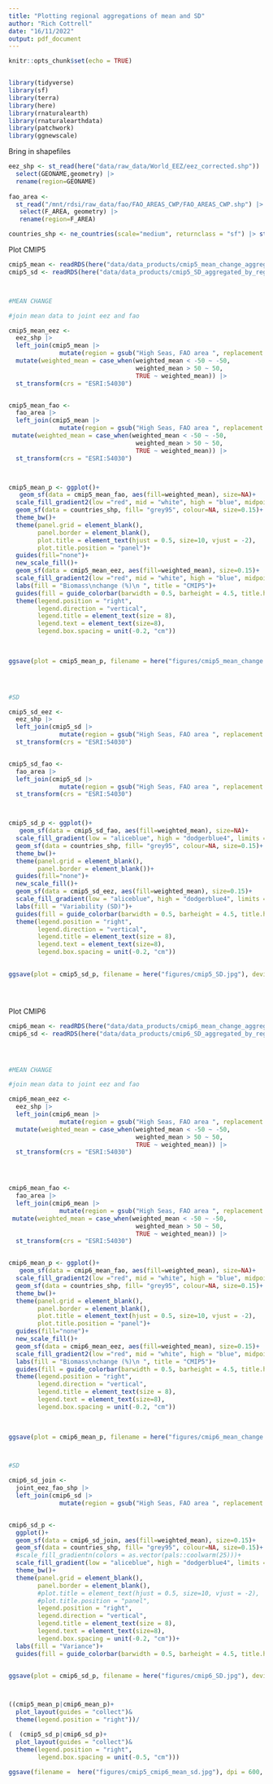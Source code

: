 ```yaml
---
title: "Plotting regional aggregations of mean and SD"
author: "Rich Cottrell"
date: "16/11/2022"
output: pdf_document
---
```


```r
knitr::opts_chunk$set(echo = TRUE)


library(tidyverse)
library(sf)
library(terra)
library(here)
library(rnaturalearth)
library(rnaturalearthdata)
library(patchwork)
library(ggnewscale)

```

Bring in shapefiles
```r

eez_shp <- st_read(here("data/raw_data/World_EEZ/eez_corrected.shp")) |> 
  select(GEONAME,geometry) |> 
  rename(region=GEONAME)
  
fao_area <- 
  st_read("/mnt/rdsi/raw_data/fao/FAO_AREAS_CWP/FAO_AREAS_CWP.shp") |> 
   select(F_AREA, geometry) |> 
   rename(region=F_AREA)

countries_shp <- ne_countries(scale="medium", returnclass = "sf") |> st_transform(crs = "ESRI:54030")


```


Plot CMIP5
```r

cmip5_mean <- readRDS(here("data/data_products/cmip5_mean_change_aggregated_by_region.rds"))
cmip5_sd <- readRDS(here("data/data_products/cmip5_SD_aggregated_by_region.rds"))



#MEAN CHANGE

#join mean data to joint eez and fao 

cmip5_mean_eez <- 
  eez_shp |>  
  left_join(cmip5_mean |> 
              mutate(region = gsub("High Seas, FAO area ", replacement = "", region)) , by = "region") |> 
  mutate(weighted_mean = case_when(weighted_mean < -50 ~ -50,
                                   weighted_mean > 50 ~ 50, 
                                   TRUE ~ weighted_mean)) |> 
  st_transform(crs = "ESRI:54030")


cmip5_mean_fao <- 
  fao_area |>  
  left_join(cmip5_mean |> 
              mutate(region = gsub("High Seas, FAO area ", replacement = "", region)) , by = "region") |> 
 mutate(weighted_mean = case_when(weighted_mean < -50 ~ -50,
                                   weighted_mean > 50 ~ 50, 
                                   TRUE ~ weighted_mean)) |> 
  st_transform(crs = "ESRI:54030")



cmip5_mean_p <- ggplot()+
   geom_sf(data = cmip5_mean_fao, aes(fill=weighted_mean), size=NA)+
  scale_fill_gradient2(low ="red", mid = "white", high = "blue", midpoint = 0, limits = c(-50,50), breaks = c(-50, 0, 50))+
  geom_sf(data = countries_shp, fill= "grey95", colour=NA, size=0.15)+
  theme_bw()+
  theme(panel.grid = element_blank(),
        panel.border = element_blank(),
        plot.title = element_text(hjust = 0.5, size=10, vjust = -2),
        plot.title.position = "panel")+
  guides(fill="none")+
  new_scale_fill()+
  geom_sf(data = cmip5_mean_eez, aes(fill=weighted_mean), size=0.15)+
  scale_fill_gradient2(low ="red", mid = "white", high = "blue", midpoint = 0, limits = c(-50,50), breaks = c(-50, 0, 50))+
  labs(fill = "Biomass\nchange (%)\n ", title = "CMIP5")+
  guides(fill = guide_colorbar(barwidth = 0.5, barheight = 4.5, title.hjust = 0, title.position = "top"))+
  theme(legend.position = "right",
        legend.direction = "vertical",
        legend.title = element_text(size = 8),
        legend.text = element_text(size=8),
        legend.box.spacing = unit(-0.2, "cm"))
  
  

ggsave(plot = cmip5_mean_p, filename = here("figures/cmip5_mean_change.jpg"), device = "jpg", dpi = 600, width = 9, height = 6.5, units="cm")




#SD

cmip5_sd_eez <- 
  eez_shp |>  
  left_join(cmip5_sd |> 
              mutate(region = gsub("High Seas, FAO area ", replacement = "", region)) , by = "region") |> 
  st_transform(crs = "ESRI:54030")


cmip5_sd_fao <- 
  fao_area |>  
  left_join(cmip5_sd |> 
              mutate(region = gsub("High Seas, FAO area ", replacement = "", region)) , by = "region") |> 
  st_transform(crs = "ESRI:54030")



cmip5_sd_p <- ggplot()+
   geom_sf(data = cmip5_sd_fao, aes(fill=weighted_mean), size=NA)+
  scale_fill_gradient(low = "aliceblue", high = "dodgerblue4", limits = c(0,450))+
  geom_sf(data = countries_shp, fill= "grey95", colour=NA, size=0.15)+
  theme_bw()+
  theme(panel.grid = element_blank(),
        panel.border = element_blank())+
  guides(fill="none")+
  new_scale_fill()+
  geom_sf(data = cmip5_sd_eez, aes(fill=weighted_mean), size=0.15)+
  scale_fill_gradient(low = "aliceblue", high = "dodgerblue4", limits = c(0,450))+
  labs(fill = "Variability (SD)")+
  guides(fill = guide_colorbar(barwidth = 0.5, barheight = 4.5, title.hjust = 0, title.position = "top"))+
  theme(legend.position = "right",
        legend.direction = "vertical",
        legend.title = element_text(size = 8),
        legend.text = element_text(size=8),
        legend.box.spacing = unit(-0.2, "cm"))
  

ggsave(plot = cmip5_sd_p, filename = here("figures/cmip5_SD.jpg"), device = "jpg", dpi = 600, width = 9, height = 6, units="cm")





```

Plot CMIP6

```r


cmip6_mean <- readRDS(here("data/data_products/cmip6_mean_change_aggregated_by_region.rds"))
cmip6_sd <- readRDS(here("data/data_products/cmip6_SD_aggregated_by_region.rds"))




#MEAN CHANGE

#join mean data to joint eez and fao 

cmip6_mean_eez <- 
  eez_shp |>  
  left_join(cmip6_mean |> 
              mutate(region = gsub("High Seas, FAO area ", replacement = "", region)) , by = "region") |> 
  mutate(weighted_mean = case_when(weighted_mean < -50 ~ -50,
                                   weighted_mean > 50 ~ 50, 
                                   TRUE ~ weighted_mean)) |> 
  st_transform(crs = "ESRI:54030")




cmip6_mean_fao <- 
  fao_area |>  
  left_join(cmip6_mean |> 
              mutate(region = gsub("High Seas, FAO area ", replacement = "", region)) , by = "region") |> 
 mutate(weighted_mean = case_when(weighted_mean < -50 ~ -50,
                                   weighted_mean > 50 ~ 50, 
                                   TRUE ~ weighted_mean)) |> 
  st_transform(crs = "ESRI:54030")


cmip6_mean_p <- ggplot()+
   geom_sf(data = cmip6_mean_fao, aes(fill=weighted_mean), size=NA)+
  scale_fill_gradient2(low ="red", mid = "white", high = "blue", midpoint = 0, limits = c(-50,50), breaks = c(-50, 0, 50))+
  geom_sf(data = countries_shp, fill= "grey95", colour=NA, size=0.15)+
  theme_bw()+
  theme(panel.grid = element_blank(),
        panel.border = element_blank(),
        plot.title = element_text(hjust = 0.5, size=10, vjust = -2),
        plot.title.position = "panel")+
  guides(fill="none")+
  new_scale_fill()+
  geom_sf(data = cmip6_mean_eez, aes(fill=weighted_mean), size=0.15)+
  scale_fill_gradient2(low ="red", mid = "white", high = "blue", midpoint = 0, limits = c(-50,50), breaks = c(-50, 0, 50))+
  labs(fill = "Biomass\nchange (%)\n ", title = "CMIP5")+
  guides(fill = guide_colorbar(barwidth = 0.5, barheight = 4.5, title.hjust = 0, title.position = "top"))+
  theme(legend.position = "right",
        legend.direction = "vertical",
        legend.title = element_text(size = 8),
        legend.text = element_text(size=8),
        legend.box.spacing = unit(-0.2, "cm"))
  
  

ggsave(plot = cmip6_mean_p, filename = here("figures/cmip6_mean_change.jpg"), device = "jpg", dpi = 600, width = 9, height = 6.5, units="cm")



#SD

cmip6_sd_join <- 
  joint_eez_fao_shp |> 
  left_join(cmip6_sd |> 
              mutate(region = gsub("High Seas, FAO area ", replacement = "", region)), by = "region")


cmip6_sd_p <- 
  ggplot()+
  geom_sf(data = cmip6_sd_join, aes(fill=weighted_mean), size=0.15)+
  geom_sf(data = countries_shp, fill= "grey95", colour=NA, size=0.15)+
  #scale_fill_gradientn(colors = as.vector(pals::coolwarm(25)))+
  scale_fill_gradient(low = "aliceblue", high = "dodgerblue4", limits = c(0,450))+
  theme_bw()+
  theme(panel.grid = element_blank(),
        panel.border = element_blank(),
        #plot.title = element_text(hjust = 0.5, size=10, vjust = -2),
        #plot.title.position = "panel",
        legend.position = "right",
        legend.direction = "vertical",
        legend.title = element_text(size = 8),
        legend.text = element_text(size=8),
        legend.box.spacing = unit(-0.2, "cm"))+
  labs(fill = "Variance")+
  guides(fill = guide_colorbar(barwidth = 0.5, barheight = 4.5, title.hjust = 0, title.position = "top"))


ggsave(plot = cmip6_sd_p, filename = here("figures/cmip6_SD.jpg"), device = "jpg", dpi = 600, width = 9, height = 6, units="cm")




```


```r

((cmip5_mean_p|cmip6_mean_p)+
  plot_layout(guides = "collect")&
  theme(legend.position = "right"))/

(  (cmip5_sd_p|cmip6_sd_p)+
  plot_layout(guides = "collect")&
  theme(legend.position = "right",
        legend.box.spacing = unit(-0.5, "cm")))

ggsave(filename =  here("figures/cmip5_cmip6_mean_sd.jpg"), dpi = 600, width = 19, height =9, units="cm")


```

